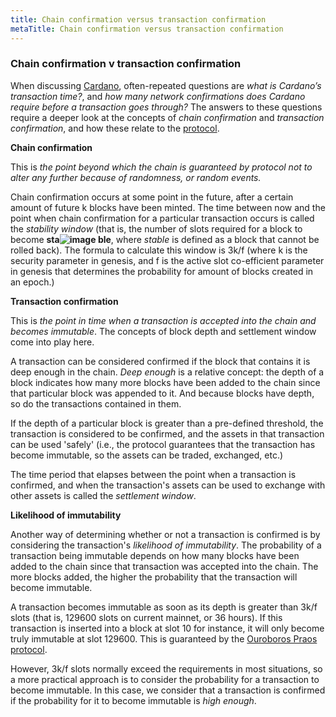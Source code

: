 ```yaml
---
title: Chain confirmation versus transaction confirmation
metaTitle: Chain confirmation versus transaction confirmation
---
```


### Chain confirmation v transaction confirmation

When discussing [Cardano](https://cardano.org/), often-repeated questions are *what is Cardano’s transaction time?*, and *how many network confirmations does Cardano require before a transaction goes through?* The answers to these questions require a deeper look at the concepts of *chain confirmation* and *transaction confirmation*, and how these relate to the [protocol](https://docs.cardano.org/core-concepts/ouroboros-overview).

**Chain confirmation**

This is *the point beyond which the chain is guaranteed by protocol not to alter any further because of randomness, or random events.*

Chain confirmation occurs at some point in the future, after a certain amount of future k blocks have been minted. The time between now and the point when chain confirmation for a particular transaction occurs is called the *stability window* (that is, the number of slots required for a block to become **sta![image](https://user-images.githubusercontent.com/3169068/135933527-c569db27-0d13-4c8a-856e-226f88fa405e.png)
ble**, where *stable* is defined as a block that cannot be rolled back). The formula to calculate this window is 3k/f (where k is the security parameter in genesis, and f is the active slot co-efficient parameter in genesis that determines the probability for amount of blocks created in an epoch.)

**Transaction confirmation**

This is *the point in time when a transaction is accepted into the chain and becomes immutable*. The concepts of block depth and settlement window come into play here.

A transaction can be considered confirmed if the block that contains it is deep enough in the chain. *Deep enough* is a relative concept: the depth of a block indicates how many more blocks have been added to the chain since that particular block was appended to it. And because blocks have depth, so do the transactions contained in them.

If the depth of a particular block is greater than a pre-defined threshold, the transaction is considered to be confirmed, and the assets in that transaction can be used 'safely' (i.e., the protocol guarantees that the transaction has become immutable, so the assets can be traded, exchanged, etc.)

The time period that elapses between the point when a transaction is confirmed, and when the transaction's assets can be used to exchange with other assets is called the *settlement window*.

**Likelihood of immutability**

Another way of determining whether or not a transaction is confirmed is by considering the transaction's *likelihood of immutability*. The probability of a transaction being immutable depends on how many blocks have been added to the chain since that transaction was accepted into the chain. The more blocks added, the higher the probability that the transaction will become immutable.

A transaction becomes immutable as soon as its depth is greater than 3k/f slots (that is, 129600 slots on current mainnet, or 36 hours). If this transaction is inserted into a block at slot 10 for instance, it will only become truly immutable at slot 129600. This is guaranteed by the [Ouroboros Praos protocol](https://eprint.iacr.org/2017/573.pdf). 

However, 3k/f slots normally exceed the requirements in most situations, so a more practical approach is to consider the probability for a transaction to become immutable. In this case, we consider that a transaction is confirmed if the probability for it to become immutable is *high enough*.
